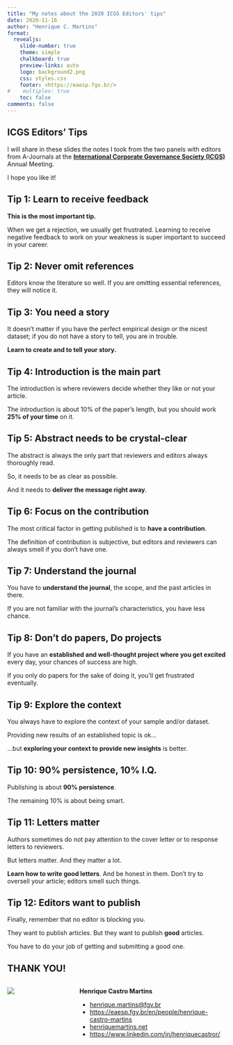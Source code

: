```yaml
---
title: "My notes about the 2020 ICGS Editors' tips"
date: 2020-11-16
author: "Henrique C. Martins"
format:
  revealjs: 
    slide-number: true
    theme: simple
    chalkboard: true
    preview-links: auto
    logo: background2.png
    css: styles.css
    footer: <https://eaesp.fgv.br/>
#    multiplex: true
    toc: false
comments: false
---
```






## ICGS Editors' Tips {.smaller}



I will share in these slides the notes I took from the two panels with editors from A-Journals at the [**International Corporate Governance Society (ICGS)**](https://icgsociety.org/) Annual Meeting.

I hope you like it!



## Tip 1: Learn to receive feedback {.smaller}

**This is the most important tip.** 

When we get a rejection, we usually get frustrated. Learning to receive negative feedback to work on your weakness is super important to succeed in your career.








## Tip 2: Never omit references {.smaller}


Editors know the literature so well. If you are omitting essential references, they will notice it.

    
    




## Tip 3: You need a story {.smaller}

It doesn't matter if you have the perfect empirical design or the nicest dataset; if you do not have a story to tell, you are in trouble.

**Learn to create and to tell your story.**




## Tip 4: Introduction is the main part {.smaller}

The introduction is where reviewers decide whether they like or not your article.

The introduction is about 10% of the paper's length, but you should work **25% of your time** on it.







## Tip 5: Abstract needs to be crystal-clear {.smaller}

The abstract is always the only part that reviewers and editors always thoroughly read.

So, it needs to be as clear as possible.

And it needs to **deliver the message right away**.




## Tip 6: Focus on the contribution {.smaller}

The most critical factor in getting published is to **have a contribution**.

The definition of contribution is subjective, but editors and reviewers can always smell if you don't have one.




## Tip 7: Understand the journal {.smaller}

You have to **understand the journal**, the scope, and the past articles in there.

If you are not familiar with the journal's characteristics, you have less chance.






## Tip 8: Don't do papers, Do projects {.smaller}

If you have an **established and well-thought project where you get excited** every day, your chances of success are high.

If you only do papers for the sake of doing it, you'll get frustrated eventually. 








## Tip 9: Explore the context {.smaller}

You always have to explore the context of your sample and/or dataset.

Providing new results of an established topic is ok...

...but **exploring your context to provide new insights** is better.








## Tip 10: 90% persistence, 10% I.Q. {.smaller}

Publishing is about **90% persistence**. 

The remaining 10% is about being smart.





## Tip 11: Letters matter {.smaller}

Authors sometimes do not pay attention to the cover letter or to response letters to reviewers. 

But letters matter. And they matter a lot.

**Learn how to write good letters**. And be honest in them. Don't try to oversell your article; editors smell such things.







## Tip 12: Editors want to publish {.smaller}

Finally, remember that no editor is blocking you. 

They want to publish articles. But they want to publish **good** articles. 

You have to do your job of getting and submitting a good one.







## THANK YOU!

::: columns
::: {.column width="30%"}
![](fgv.png){fig-align="right"}
:::

::: {.column width="70%"}
**Henrique Castro Martins**

-   [henrique.martins\@fgv.br](henrique.martins@fgv.br)
-   <https://eaesp.fgv.br/en/people/henrique-castro-martins>
-   [henriquemartins.net](https://henriquemartins.net/)
-   <https://www.linkedin.com/in/henriquecastror/>
:::
:::
